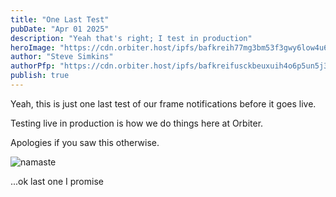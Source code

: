 ```yaml
---
title: "One Last Test"
pubDate: "Apr 01 2025"
description: "Yeah that's right; I test in production"
heroImage: "https://cdn.orbiter.host/ipfs/bafkreih77mg3bm53f3gwy6low4u6owf5oqqjdicud3olen3tzbnlznud7e"
author: "Steve Simkins"
authorPfp: "https://cdn.orbiter.host/ipfs/bafkreifusckbeuxuih4o6p5un5j34selfg3uvt6ltqwbv4glsigekdx7lq"
publish: true
---
```



Yeah, this is just one last test of our frame notifications before it goes live.

Testing live in production is how we do things here at Orbiter.

Apologies if you saw this otherwise.

![namaste](https://media2.giphy.com/media/3oEjHR0LcQ25wKO5m8/giphy.gif)


...ok last one I promise
